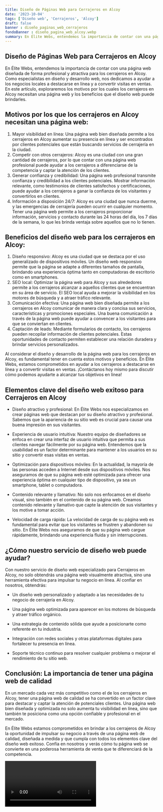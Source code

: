 ```yaml
---
title: Diseño de Páginas Web para Cerrajeros en Alcoy
date: '2023-10-04'
tags: ['Diseño web', 'Cerrajeros', 'Alcoy']
draft: false
banner : diseño_paginas_web_cerrajeros
fondoBanner : diseño_pagina_web_alcoy.webp
summary: En Élite Webs, entendemos la importancia de contar con una página web diseñada de forma profesional y atractiva para los cerrajeros en Alcoy. Como especialistas en diseño y desarrollo web, nos dedicamos a ayudar a los negocios locales a destacarse en línea y a convertir visitas en ventas. En este artículo, exploraremos los motivos por los cuales los cerrajeros en Alcoy necesitan una página web y los beneficios que el diseño web puede brindarles.
---
```


## Diseño de Páginas Web para Cerrajeros en Alcoy

En Élite Webs, entendemos la importancia de contar con una página web diseñada de forma profesional y atractiva para los cerrajeros en Alcoy. Como especialistas en diseño y desarrollo web, nos dedicamos a ayudar a los negocios locales a destacarse en línea y a convertir visitas en ventas. En este artículo, exploraremos los motivos por los cuales los cerrajeros en Alcoy necesitan una página web y los beneficios que el diseño web puede brindarles.

## Motivos por los que los cerrajeros en Alcoy necesitan una página web:

1. Mayor visibilidad en línea: Una página web bien diseñada permite a los cerrajeros en Alcoy aumentar su presencia en línea y ser encontrados por clientes potenciales que están buscando servicios de cerrajería en la ciudad. 
2. Competir con otros cerrajeros: Alcoy es una ciudad con una gran cantidad de cerrajeros, por lo que contar con una página web profesional puede ayudar a los cerrajeros a diferenciarse de la competencia y captar la atención de los clientes.
3. Generar confianza y credibilidad: Una página web profesional transmite confianza y credibilidad a los clientes potenciales. Mostrar información relevante, como testimonios de clientes satisfechos y certificaciones, puede ayudar a los cerrajeros a ganar la confianza de los visitantes y convertirlos en clientes.
4. Información a disposición 24/7: Alcoy es una ciudad que nunca duerme, y las emergencias de cerrajería pueden ocurrir en cualquier momento. Tener una página web permite a los cerrajeros proporcionar información, servicios y contacto durante las 24 horas del día, los 7 días de la semana, lo que les brinda ventaja sobre aquellos que no lo tienen.

## Beneficios del diseño web para los cerrajeros en Alcoy:

1. Diseño responsivo: Alcoy es una ciudad que se destaca por el uso generalizado de dispositivos móviles. Un diseño web responsivo permite que la página se adapte a diferentes tamaños de pantalla, brindando una experiencia óptima tanto en computadoras de escritorio como en smartphones.
2. SEO local: Optimizar la página web para Alcoy y sus alrededores permite a los cerrajeros alcanzar a aquellos clientes que se encuentran en su área de servicio. El SEO local ayuda a mejorar la visibilidad en los motores de búsqueda y a atraer tráfico relevante.
3. Comunicación efectiva: Una página web bien diseñada permite a los cerrajeros en Alcoy comunicar de manera clara y concisa sus servicios, características y promociones especiales. Una buena comunicación a través de la página web puede ayudar a convencer a los visitantes para que se conviertan en clientes.
4. Captación de leads: Mediante formularios de contacto, los cerrajeros pueden recopilar información de clientes potenciales. Estas oportunidades de contacto permiten establecer una relación duradera y brindar servicios personalizados.

Al considerar el diseño y desarrollo de la página web para los cerrajeros en Alcoy, es fundamental tener en cuenta estos motivos y beneficios. En Élite Webs, estamos comprometidos en ayudar a los cerrajeros a destacarse en línea y a convertir visitas en ventas. ¡Contáctanos hoy mismo para discutir cómo podemos ayudarte a alcanzar tus objetivos en línea!

<GifSeo />

<Cta />

## Elementos clave del diseño web exitoso para Cerrajeros en Alcoy

- Diseño atractivo y profesional: En Élite Webs nos especializamos en crear páginas web que destacan por su diseño atractivo y profesional. Sabemos que la apariencia de su sitio web es crucial para causar una buena impresión en sus visitantes.

- Experiencia de usuario intuitiva: Nuestro equipo de diseñadores se enfoca en crear una interfaz de usuario intuitiva que permita a sus clientes navegar fácilmente por su página web. Entendemos que la usabilidad es un factor determinante para mantener a los usuarios en su sitio y convertir esas visitas en ventas.

- Optimización para dispositivos móviles: En la actualidad, la mayoría de las personas acceden a Internet desde sus dispositivos móviles. Nos aseguramos de que su página web esté optimizada para ofrecer una experiencia óptima en cualquier tipo de dispositivo, ya sea un smartphone, tablet o computadora.

- Contenido relevante y llamativo: No solo nos enfocamos en el diseño visual, sino también en el contenido de su página web. Creamos contenido relevante y llamativo que capte la atención de sus visitantes y los motive a tomar acción.

- Velocidad de carga rápida: La velocidad de carga de su página web es fundamental para evitar que los visitantes se frustren y abandonen su sitio. En Élite Webs nos aseguramos de que su página web cargue rápidamente, brindando una experiencia fluida y sin interrupciones.

## ¿Cómo nuestro servicio de diseño web puede ayudar?

Con nuestro servicio de diseño web especializado para Cerrajeros en Alcoy, no solo obtendrás una página web visualmente atractiva, sino una herramienta efectiva para impulsar tu negocio en línea. Al confiar en nosotros, obtendrás:

- Un diseño web personalizado y adaptado a las necesidades de tu negocio de cerrajería en Alcoy.

- Una página web optimizada para aparecer en los motores de búsqueda y atraer tráfico orgánico.

- Una estrategia de contenido sólida que ayude a posicionarte como referente en tu industria.

- Integración con redes sociales y otras plataformas digitales para fortalecer tu presencia en línea.

- Soporte técnico continuo para resolver cualquier problema o mejorar el rendimiento de tu sitio web.

## Conclusión: La importancia de tener una página web de calidad

En un mercado cada vez más competitivo como el de los cerrajeros en Alcoy, tener una página web de calidad se ha convertido en un factor clave para destacar y captar la atención de potenciales clientes. Una página web bien diseñada y optimizada no solo aumenta tu visibilidad en línea, sino que también te posiciona como una opción confiable y profesional en el mercado.

En Élite Webs estamos comprometidos en brindar a los cerrajeros de Alcoy la oportunidad de impulsar su negocio a través de una página web de calidad, diseñada a medida y que cumpla con todos los elementos clave del diseño web exitoso. Confía en nosotros y verás cómo tu página web se convierte en una poderosa herramienta de venta que te diferenciará de la competencia.

<Video />

<CtaBot job='Cerrajeros' city='Alcoy'/>

<Gmaps query='Alcoy+españa+maps' />